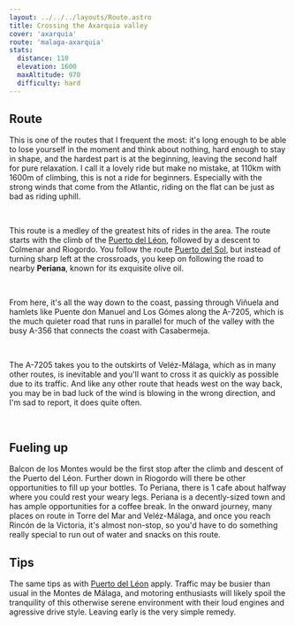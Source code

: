 ```yaml
---
layout: ../../../layouts/Route.astro
title: Crossing the Axarquia valley
cover: 'axarquia'
route: 'malaga-axarquia'
stats:
  distance: 110
  elevation: 1600
  maxAltitude: 970
  difficulty: hard
---
```



## Route

This is one of the routes that I frequent the most: it's long enough to be able to lose yourself in the moment and think about nothing, hard enough to stay in shape, and the hardest part is at the beginning, leaving the second half for pure relaxation.
I call it a lovely ride but make no mistake, at 110km with 1600m of climbing, this is not a ride for beginners. Especially with the strong winds that come from the Atlantic, riding on the flat can be just as bad as riding uphill.

&nbsp;

This route is a medley of the greatest hits of rides in the area. The route starts with the climb of the [Puerto del Léon](/the-average-cyclist/destinations/malaga/puertoleon), followed by a descent to Colmenar and Riogordo.
You follow the route [Puerto del Sol](/the-average-cyclist/destinations/malaga/puertodelsol), but instead of turning sharp left at the crossroads, you keep on following the road to nearby **Periana**, known for its exquisite olive oil.

&nbsp;

From here, it's all the way down to the coast, passing through Viñuela and hamlets like Puente don Manuel and Los Gómes along the A-7205, 
which is the much quieter road that runs in parallel for much of the valley with the busy A-356 that connects the coast with Casabermeja.

&nbsp;

The A-7205 takes you to the outskirts of Veléz-Málaga, which as in many other routes, is inevitable and you'll want to cross it as quickly as possible due to its traffic.
And like any other route that heads west on the way back, you may be in bad luck of the wind is blowing in the wrong direction, and I'm sad to report, it does quite often.

&nbsp;

## Fueling up

Balcon de los Montes would be the first stop after the climb and descent of the Puerto del Léon. Further down in Riogordo will there be other opportunities to fill up your bottles.
To Periana, there is 1 cafe about halfway where you could rest your weary legs. Periana is a decently-sized town and has ample opportunities for a coffee break.
In the onward journey, many places on route in Torre del Mar and Veléz-Málaga, and once you reach Rincón de la Victoria, it's almost non-stop, so you'd have to do something really special to run out of water and snacks on this route.

## Tips

The same tips as with [Puerto del Léon](/the-average-cyclist/destinations/malaga/puertoleon) apply. 
Traffic may be busier than usual in the Montes de Málaga, and motoring enthusiasts will likely spoil the tranquility of this otherwise serene environment with their loud engines and agressive drive style.
Leaving early is the very simple remedy.